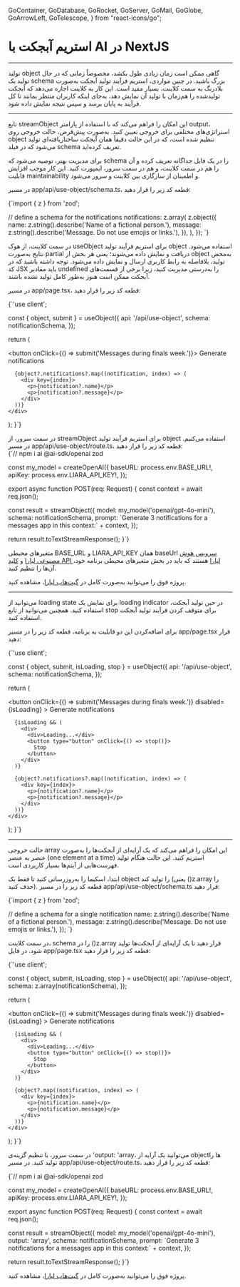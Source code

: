   GoContainer,
  GoDatabase,
  GoRocket,
  GoServer,
  GoMail,
  GoGlobe,
  GoArrowLeft,
  GoTelescope,
} from "react-icons/go";


<Layout>
<Head>
<title>مستندات استریم آبجکت با AI در NextJS - لیارا</title>
<meta property="og:title" content="مستندات خدمات رایانش ابری لیارا" />
<meta property="og:description" content="مستندات مربوط به آشنایی با نحوه استریم object یا آبجکت (شی) با استفاده از سرویس هوش مصنوعی لیارا و فریم‌ورک NextJS"  />
<meta property="og:image" content="https://media.liara.ir/logos/liara-poster.jpg" />
</Head>


#  استریم آبجکت با AI در NextJS
<hr className="mb-2" />

تولید object گاهی ممکن است زمان زیادی طول بکشد، مخصوصاً زمانی که در حال تولید یک schema بزرگ باشید.
در چنین مواردی، استریم فرآیند تولید آبجکت به‌صورت بلادرنگ به سمت کلاینت، بسیار مفید است.
این کار به کلاینت اجازه می‌دهد که آبجکت تولیدشده را هم‌زمان با تولید آن نمایش دهد، به‌جای اینکه کاربران منتظر بمانند تا کل فرآیند به پایان برسد و سپس نتیجه نمایش داده شود.

<hr className="mb-2" />
<Section id='object-mode' title='حالت آبجکت' />

تابع <Important>streamObject</Important> این امکان را فراهم می‌کند که با استفاده از پارامتر <Important>output</Important>، استراتژی‌های مختلفی برای خروجی تعیین کنید.
به‌صورت پیش‌فرض، حالت خروجی روی <Important>object</Important> تنظیم شده است، که در این حالت دقیقاً همان آبجکت ساختاریافته‌ای تولید می‌شود که در فیلد <Important>schema</Important> تعریف کرده‌اید.

<Section id='schema' title='اسکیما' />

برای مدیریت بهتر، توصیه می‌شود که schema را در یک فایل جداگانه تعریف کرده و آن را هم در سمت کلاینت، و هم در سمت سرور، ایمپورت کنید.
این کار موجب افزایش قابلیت maintainability و اطمینان از سازگاری بین کلاینت و سرور می‌شود.
<div className="h-2" />

در مسیر <Important>app/api/use-object/schema.ts</Important>، قطعه کد زیر را قرار دهید: 

<div className="h-2" />
<div dir='ltr'>
    <Highlight className="js">
        {`import { z } from 'zod';

// define a schema for the notifications
  notifications: z.array(
    z.object({
      name: z.string().describe('Name of a fictional person.'),
      message: z.string().describe('Message. Do not use emojis or links.'),
    }),
  ),
});
`}
    </Highlight>
</div>
<div className="h-2" />

<Section id='client' title='کلاینت' />

در سمت کلاینت، از هوک <Important>useObject</Important> برای استریم فرآیند تولید object استفاده می‌شود.
نتایج به‌صورت partial دریافت و نمایش داده می‌شوند؛ یعنی هر بخش از object به‌محض تولید، بلافاصله به رابط کاربری ارسال و نمایش داده می‌شود.
توجه داشته باشید که در کد JSX باید مقادیر <Important>undefined</Important> را به‌درستی مدیریت کنید، زیرا برخی از قسمت‌های آبجکت ممکن است هنوز به‌طور کامل تولید نشده باشند.

<div className="h-2" />

در مسیر <Important>app/page.tsx</Important>، قطعه کد زیر را قرار دهید: 


<div className="h-2" />
<div dir='ltr'>
    <Highlight className="js">
        {`'use client';


  const { object, submit } = useObject({
    api: '/api/use-object',
    schema: notificationSchema,
  });

  return (
    <div>
      <button onClick={() => submit('Messages during finals week.')}>
        Generate notifications
      </button>

      {object?.notifications?.map((notification, index) => (
        <div key={index}>
          <p>{notification?.name}</p>
          <p>{notification?.message}</p>
        </div>
      ))}
    </div>
  );
}`}
    </Highlight>
</div>

<Section id='server' title='سرور' />
در سمت سرور، از <Important>streamObject</Important> برای استریم فرآیند تولید object استفاده می‌کنیم.
در مسیر <Important>app/api/use-object/route.ts</Important>، قطعه کد زیر را قرار دهید:

<div className="h-2" />
<div dir='ltr'>
    <Highlight className="js">
        {`// npm i ai @ai-sdk/openai zod


const my_model = createOpenAI({
  baseURL: process.env.BASE_URL!,
  apiKey: process.env.LIARA_API_KEY!,
});


export async function POST(req: Request) {
  const context = await req.json();

  const result = streamObject({
    model: my_model('openai/gpt-4o-mini'),
    schema: notificationSchema,
    prompt:
      \`Generate 3 notifications for a messages app in this context:\` + context,
  });

  return result.toTextStreamResponse();
}`}
    </Highlight>
</div>

<Alert variant="info">
<p>
متغیرهای محیطی <Important>BASE_URL</Important> و <Important>LIARA_API_KEY</Important> همان baseUrl <a href="https://liara.ir/products/ai/" className="text-[#2196f3]">سرویس هوش مصنوعی لیارا</a> و <a href="/references/api/about/#api-access-key" className="text-[#2196f3]">کلید API لیارا</a> هستند که باید در بخش متغیرهای محیطی برنامه خود، آن‌ها را تنظیم کنید. 
</p>
</Alert>
<Alert variant="success">
<p>
پروژه فوق را می‌توانید به‌صورت کامل در <a href="https://github.com/liara-cloud/ai-sdk-examples/tree/master/NextJS/stream-object-(object-mode)" className="text-[#2196f3]">گیت‌هاب لیارا</a>، مشاهده کنید. 
</p>
</Alert>

<hr className="mb-2" />
<Section id='loading-state-and-stopping-the-stream' title='state بارگذاری و توقف استریم' />

می‌توانید از loading state برای نمایش یک loading indicator در حین تولید آبجکت، استفاده کنید.
همچنین می‌توانید از تابع <Important>stop</Important> برای متوقف کردن فرآیند تولید آبجکت استفاده کنید.

<div className="h-2" />

برای اضافه‌کردن این دو قابلیت به برنامه، قطعه کد زیر را در مسیر <Important>app/page.tsx</Important> قرار دهید:

<div className="h-2" />
<div dir='ltr'>
    <Highlight className="js">
        {`'use client';


  const { object, submit, isLoading, stop } = useObject({
    api: '/api/use-object',
    schema: notificationSchema,
  });

  return (
    <div>
      <button
        onClick={() => submit('Messages during finals week.')}
        disabled={isLoading}
      >
        Generate notifications
      </button>

      {isLoading && (
        <div>
          <div>Loading...</div>
          <button type="button" onClick={() => stop()}>
            Stop
          </button>
        </div>
      )}

      {object?.notifications?.map((notification, index) => (
        <div key={index}>
          <p>{notification?.name}</p>
          <p>{notification?.message}</p>
        </div>
      ))}
    </div>
  );
}`}
    </Highlight>
</div>


<hr className="mb-2" />
<Section id='array-mode' title='حالت Array' />

حالت خروجی <Important>array</Important> این امکان را فراهم می‌کند که یک آرایه‌ای از آبجکت‌ها را به‌صورت عنصر به عنصر (one element at a time) استریم کنید.
این حالت هنگام تولید فهرست‌هایی از آیتم‌ها بسیار کاربردی است.

<Section id='schema-1' title='اسکیما' />

ابتدا، اسکیما را به‌روزرسانی کنید تا فقط یک object را تولید کند (یعنی <Important>()z.array</Important> را حذف کنید).
قطعه کد زیر را در مسیر <Important>app/api/use-object/schema.ts</Important> قرار دهید:

<div className="h-2" />
<div dir='ltr'>
    <Highlight className="js">
        {`import { z } from 'zod';

// define a schema for a single notification
  name: z.string().describe('Name of a fictional person.'),
  message: z.string().describe('Message. Do not use emojis or links.'),
});
`}
    </Highlight>
</div>


<Section id='client-1' title='کلاینت' />

در سمت کلاینت، schema را در <Important>()z.array</Important> قرار دهید تا یک آرایه‌ای از آبجکت‌ها تولید شود.
در فایل <Important>app/page.tsx</Important> قطعه کد زیر را قرار دهید: 

<div className="h-2" />
<div dir='ltr'>
    <Highlight className="js">
        {`'use client';



  const { object, submit, isLoading, stop } = useObject({
    api: '/api/use-object',
    schema: z.array(notificationSchema),
  });

  return (
    <div>
      <button
        onClick={() => submit('Messages during finals week.')}
        disabled={isLoading}
      >
        Generate notifications
      </button>

      {isLoading && (
        <div>
          <div>Loading...</div>
          <button type="button" onClick={() => stop()}>
            Stop
          </button>
        </div>
      )}

      {object?.map((notification, index) => (
        <div key={index}>
          <p>{notification.name}</p>
          <p>{notification.message}</p>
        </div>
      ))}
    </div>
  );
}`}
    </Highlight>
</div>

<Section id='server-1' title='سرور' />


در سمت سرور، با تنظیم گزینه‌ی <Important>'output: 'array</Important>، می‌توانید یک آرایه از objectها را تولید کنید.
در مسیر <Important>app/api/use-object/route.ts</Important>، قطعه کد زیر را قرار دهید: 


<div className="h-2" />
<div dir='ltr'>
    <Highlight className="js">
        {`// npm i ai @ai-sdk/openai zod


const my_model = createOpenAI({
  baseURL: process.env.BASE_URL!,
  apiKey: process.env.LIARA_API_KEY!,
});


export async function POST(req: Request) {
  const context = await req.json();

  const result = streamObject({
    model: my_model('openai/gpt-4o-mini'),
    output: 'array',
    schema: notificationSchema,
    prompt:
      \`Generate 3 notifications for a messages app in this context:\` + context,
  });

  return result.toTextStreamResponse();
}`}
    </Highlight>
</div>
<div className="h-2" />

<Alert variant="success">
<p>
پروژه فوق را می‌توانید به‌صورت کامل در <a href="https://github.com/liara-cloud/ai-sdk-examples/tree/master/NextJS/stream-object-(array-mode)" className="text-[#2196f3]">گیت‌هاب لیارا</a>، مشاهده کنید. 
</p>
</Alert>

</Layout>